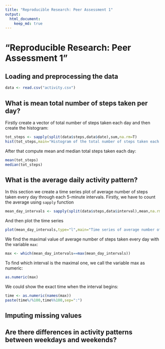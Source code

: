 ```yaml
---
title: "Reproducible Research: Peer Assessment 1"
output: 
  html_document:
    keep_md: true
---
```

"Reproducible Research: Peer Assessment 1"
=============================================

## Loading and preprocessing the data
```r
data <- read.csv("activity.csv")
```


## What is mean total number of steps taken per day?

Firstly create a vector of total number of steps taken each day and then create the histogram:
```r
tot_steps <- sapply(split(data$steps,data$date),sum,na.rm=T)
hist(tot_steps,main="Histogram of the total number of steps taken each day",xlab="Number of steps")
```

After that compute mean and median total steps taken each day:
```r
mean(tot_steps)
median(tot_steps)
```

## What is the average daily activity pattern?

In this section we create a time series plot of average number of steps taken every day through each 5-minute intervals. Firstly, we have to count the average using `sapply` function
```r
mean_day_intervals <- sapply(split(data$steps,data$interval),mean,na.rm=T)
```

And then plot the time series
```r
plot(mean_day_intervals,type="l",main="Time series of average number of steps",xlab="5-minute intervals",ylab="Average number of steps")
```

We find the maximal value of average number of steps taken every day with the variable `max`:
```r
max <- which(mean_day_intervals==max(mean_day_intervals))
```


To find which interval is the maximal one, we call the variable max as numeric:
```r
as.numeric(max)
```

We could show the exact time when the interval begins:
```r
time <- as.numeric(names(max))
paste(time%/%100,time%%100,sep=":")
```


## Imputing missing values



## Are there differences in activity patterns between weekdays and weekends?
